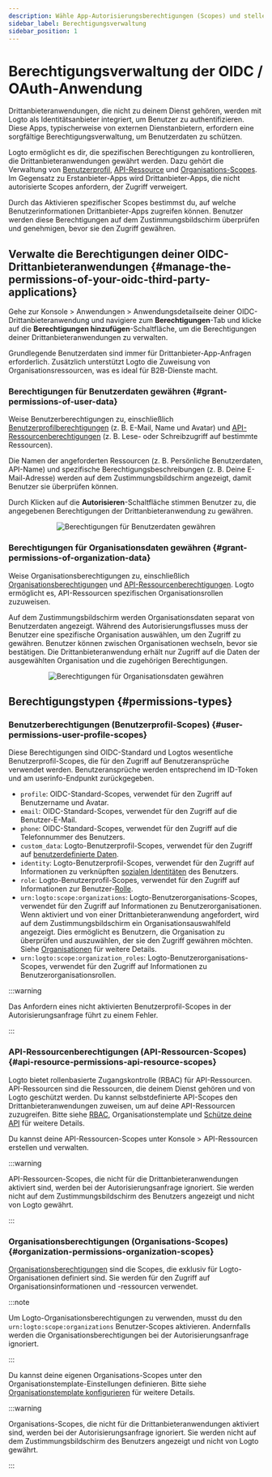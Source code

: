 ```yaml
---
description: Wähle App-Autorisierungsberechtigungen (Scopes) und stelle sicher, dass sie klar auf dem OAuth-Zustimmungsbildschirm angezeigt werden.
sidebar_label: Berechtigungsverwaltung
sidebar_position: 1
---
```



# Berechtigungsverwaltung der OIDC / OAuth-Anwendung

Drittanbieteranwendungen, die nicht zu deinem Dienst gehören, werden mit Logto als Identitätsanbieter integriert, um Benutzer zu authentifizieren. Diese Apps, typischerweise von externen Dienstanbietern, erfordern eine sorgfältige Berechtigungsverwaltung, um Benutzerdaten zu schützen.

Logto ermöglicht es dir, die spezifischen Berechtigungen zu kontrollieren, die Drittanbieteranwendungen gewährt werden. Dazu gehört die Verwaltung von [Benutzerprofil](#user-permissions-user-profile-scopes), [API-Ressource](#api-resource-permissions-api-resource-scopes) und [Organisations-Scopes](#organization-permissions-organization-scopes). Im Gegensatz zu Erstanbieter-Apps wird Drittanbieter-Apps, die nicht autorisierte Scopes anfordern, der Zugriff verweigert.

Durch das Aktivieren spezifischer Scopes bestimmst du, auf welche Benutzerinformationen Drittanbieter-Apps zugreifen können. Benutzer werden diese Berechtigungen auf dem Zustimmungsbildschirm überprüfen und genehmigen, bevor sie den Zugriff gewähren.

## Verwalte die Berechtigungen deiner OIDC-Drittanbieteranwendungen \{#manage-the-permissions-of-your-oidc-third-party-applications}

Gehe zur <CloudLink to="/applications">Konsole > Anwendungen > Anwendungsdetailseite</CloudLink> deiner OIDC-Drittanbieteranwendung und navigiere zum **Berechtigungen**-Tab und klicke auf die **Berechtigungen hinzufügen**-Schaltfläche, um die Berechtigungen deiner Drittanbieteranwendungen zu verwalten.

Grundlegende Benutzerdaten sind immer für Drittanbieter-App-Anfragen erforderlich. Zusätzlich unterstützt Logto die Zuweisung von Organisationsressourcen, was es ideal für B2B-Dienste macht.

### Berechtigungen für Benutzerdaten gewähren \{#grant-permissions-of-user-data}

Weise Benutzerberechtigungen zu, einschließlich [Benutzerprofilberechtigungen](#user-permissions-user-profile-scopes) (z. B. E-Mail, Name und Avatar) und [API-Ressourcenberechtigungen](#api-resource-permissions-api-resource-scopes) (z. B. Lese- oder Schreibzugriff auf bestimmte Ressourcen).

Die Namen der angeforderten Ressourcen (z. B. Persönliche Benutzerdaten, API-Name) und spezifische Berechtigungsbeschreibungen (z. B. Deine E-Mail-Adresse) werden auf dem Zustimmungsbildschirm angezeigt, damit Benutzer sie überprüfen können.

Durch Klicken auf die **Autorisieren**-Schaltfläche stimmen Benutzer zu, die angegebenen Berechtigungen der Drittanbieteranwendung zu gewähren.

<center>
  <img src={GrantPermissionsOfUserData} alt="Berechtigungen für Benutzerdaten gewähren" />
</center>

### Berechtigungen für Organisationsdaten gewähren \{#grant-permissions-of-organization-data}

Weise Organisationsberechtigungen zu, einschließlich [Organisationsberechtigungen](#organization-permissions-organization-scopes) und [API-Ressourcenberechtigungen](#api-resource-permissions-api-resource-scopes). Logto ermöglicht es, API-Ressourcen spezifischen Organisationsrollen zuzuweisen.

Auf dem Zustimmungsbildschirm werden Organisationsdaten separat von Benutzerdaten angezeigt. Während des Autorisierungsflusses muss der Benutzer eine spezifische Organisation auswählen, um den Zugriff zu gewähren. Benutzer können zwischen Organisationen wechseln, bevor sie bestätigen. Die Drittanbieteranwendung erhält nur Zugriff auf die Daten der ausgewählten Organisation und die zugehörigen Berechtigungen.

<center>
  <img
    src={GrantPermissionsOfOrganizationData}
    alt="Berechtigungen für Organisationsdaten gewähren"
  />
</center>

## Berechtigungstypen \{#permissions-types}

### Benutzerberechtigungen (Benutzerprofil-Scopes) \{#user-permissions-user-profile-scopes}

Diese Berechtigungen sind OIDC-Standard und Logtos wesentliche Benutzerprofil-Scopes, die für den Zugriff auf Benutzeransprüche verwendet werden. Benutzeransprüche werden entsprechend im ID-Token und am userinfo-Endpunkt zurückgegeben.

- `profile`: OIDC-Standard-Scopes, verwendet für den Zugriff auf Benutzername und Avatar.
- `email`: OIDC-Standard-Scopes, verwendet für den Zugriff auf die Benutzer-E-Mail.
- `phone`: OIDC-Standard-Scopes, verwendet für den Zugriff auf die Telefonnummer des Benutzers.
- `custom_data`: Logto-Benutzerprofil-Scopes, verwendet für den Zugriff auf [benutzerdefinierte Daten](/user-management/user-data/#custom-data).
- `identity`: Logto-Benutzerprofil-Scopes, verwendet für den Zugriff auf Informationen zu verknüpften [sozialen Identitäten](/user-management/user-data/#social-identities) des Benutzers.
- `role`: Logto-Benutzerprofil-Scopes, verwendet für den Zugriff auf Informationen zur Benutzer-[Rolle](/authorization/role-based-access-control/#roles).
- `urn:logto:scope:organizations`: Logto-Benutzerorganisations-Scopes, verwendet für den Zugriff auf Informationen zu Benutzerorganisationen. Wenn aktiviert und von einer Drittanbieteranwendung angefordert, wird auf dem Zustimmungsbildschirm ein Organisationsauswahlfeld angezeigt. Dies ermöglicht es Benutzern, die Organisation zu überprüfen und auszuwählen, der sie den Zugriff gewähren möchten. Siehe [Organisationen](/organizations) für weitere Details.
- `urn:logto:scope:organization_roles`: Logto-Benutzerorganisations-Scopes, verwendet für den Zugriff auf Informationen zu Benutzerorganisationsrollen.

:::warning

Das Anfordern eines nicht aktivierten Benutzerprofil-Scopes in der Autorisierungsanfrage führt zu einem Fehler.

:::

### API-Ressourcenberechtigungen (API-Ressourcen-Scopes) \{#api-resource-permissions-api-resource-scopes}

Logto bietet rollenbasierte Zugangskontrolle (RBAC) für API-Ressourcen. API-Ressourcen sind die Ressourcen, die deinem Dienst gehören und von Logto geschützt werden. Du kannst selbstdefinierte API-Scopes den Drittanbieteranwendungen zuweisen, um auf deine API-Ressourcen zuzugreifen. Bitte siehe [RBAC](/authorization/role-based-access-control), Organisationstemplate und [Schütze deine API](/authorization/api-resources/protect-your-api/) für weitere Details.

Du kannst deine API-Ressourcen-Scopes unter <CloudLink to="/api-resources">Konsole > API-Ressourcen</CloudLink> erstellen und verwalten.

:::warning

API-Ressourcen-Scopes, die nicht für die Drittanbieteranwendungen aktiviert sind, werden bei der Autorisierungsanfrage ignoriert. Sie werden nicht auf dem Zustimmungsbildschirm des Benutzers angezeigt und nicht von Logto gewährt.

:::

### Organisationsberechtigungen (Organisations-Scopes) \{#organization-permissions-organization-scopes}

[Organisationsberechtigungen](/authorization/organization-template/#organization-permission) sind die Scopes, die exklusiv für Logto-Organisationen definiert sind. Sie werden für den Zugriff auf Organisationsinformationen und -ressourcen verwendet.

:::note

Um Logto-Organisationsberechtigungen zu verwenden, musst du den `urn:logto:scope:organizations` Benutzer-Scopes aktivieren. Andernfalls werden die Organisationsberechtigungen bei der Autorisierungsanfrage ignoriert.

:::

Du kannst deine eigenen Organisations-Scopes unter den Organisationstemplate-Einstellungen definieren. Bitte siehe [Organisationstemplate konfigurieren](/authorization/organization-template/configure-organization-template/) für weitere Details.

:::warning

Organisations-Scopes, die nicht für die Drittanbieteranwendungen aktiviert sind, werden bei der Autorisierungsanfrage ignoriert. Sie werden nicht auf dem Zustimmungsbildschirm des Benutzers angezeigt und nicht von Logto gewährt.

:::
